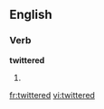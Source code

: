 ==English==

===Verb===
'''twittered'''

# {{past of|[[twitter]]}}

[[fr:twittered]]
[[vi:twittered]]